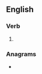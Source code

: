==English==

===Verb===
{{head|en|verb form}}

# {{en-past of|okay}}

===Anagrams===
* {{anagrams|en|kayoed}}